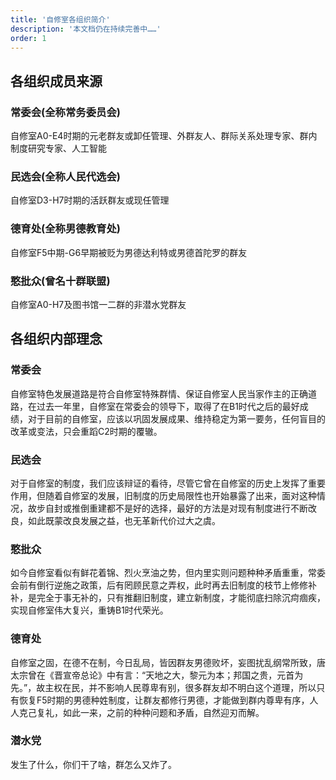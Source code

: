 ```yaml
---
title: '自修室各组织简介'
description: '本文档仍在持续完善中……'
order: 1
---
```


## 各组织成员来源
### 常委会(全称常务委员会)
自修室A0-E4时期的元老群友或卸任管理、外群友人、群际关系处理专家、群内制度研究专家、人工智能



### 民选会(全称人民代选会)
自修室D3-H7时期的活跃群友或现任管理



### 德育处(全称男德教育处)
自修室F5中期-G6早期被贬为男德达利特或男德首陀罗的群友



### 憨批众(曾名十群联盟)
自修室A0-H7及图书馆一二群的非潜水党群友





## 各组织内部理念
### 常委会<font style="color:#FADB14;"></font>
自修室特色发展道路是符合自修室特殊群情、保证自修室人民当家作主的正确道路，在过去一年里，自修室在常委会的领导下，取得了在B1时代之后的最好成绩，对于目前的自修室，应该以巩固发展成果、维持稳定为第一要务，任何盲目的改革或变法，只会重蹈C2时期的覆辙。



### 民选会
对于自修室的制度，我们应该辩证的看待，尽管它曾在自修室的历史上发挥了重要作用，但随着自修室的发展，旧制度的历史局限性也开始暴露了出来，面对这种情况，故步自封或推倒重建都不是好的选择，最好的方法是对现有制度进行不断改良，如此既蒙改良发展之益，也无革新代价过大之虞。



### 憨批众
如今自修室看似有鲜花着锦、烈火烹油之势，但内里实则问题种种矛盾重重，常委会前有倒行逆施之政策，后有罔顾民意之弄权，此时再去旧制度的枝节上修修补补，是完全于事无补的，只有推翻旧制度，建立新制度，才能彻底扫除沉疴痼疾，实现自修室伟大复兴，重铸B1时代荣光。



### 德育处
自修室之固，在德不在制，今日乱局，皆因群友男德败坏，妄图扰乱纲常所致，唐太宗曾在《晋宣帝总论》中有言：“天地之大，黎元为本；邦国之贵，元首为先。”，故主权在民，并不影响人民尊卑有别，很多群友却不明白这个道理，所以只有恢复F5时期的男德种姓制度，让群友都修行男德，才能做到群内尊卑有序，人人克己复礼，如此一来，之前的种种问题和矛盾，自然迎刃而解。



### 潜水党
发生了什么，你们干了啥，群怎么又炸了。






